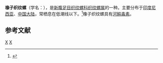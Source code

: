 {{Speciesbox
| taxon = Nassarius glans
 | image = Nassarius glans glans 01.JPG
| binomial_authority = (Linnaeus)
}}
'''橡子织纹螺'''（学名：''{{lang|la|Nassarius glans}}''），是[[新腹足目|新腹足目]][[织纹螺科|织纹螺科]][[织纹螺属|织纹螺属]]的一种。主要分布于[[印度尼西亚|印度尼西亚]]、[[中国大陆|中国大陆]]，常栖息在低潮线以下。<ref>{{cite web|url=http://shell.sinica.edu.tw/chinese/shellbase_detail.php?science_no=6198|title=国际贝库：橡子织纹螺|publisher=台湾贝类资料库|accessdate=2009-08-11|archive-date=2016-03-04|archive-url=https://web.archive.org/web/20160304111941/http://shell.sinica.edu.tw/chinese/shellbase_detail.php?science_no=6198|dead-url=no}}</ref>橡子织纹螺具有[[河鲀毒素|河鲀毒素]]。

== 参考文献 ==
{{reflist}}
{{taxonbar}}

[[Category:织纹螺属|X]]
[[Category:_卡尔·林奈命名的生物分类|X]]